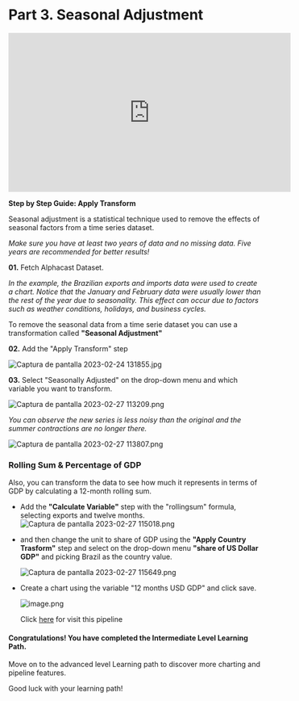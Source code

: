 # Part 3. Seasonal Adjustment

<iframe width="560" height="315" src="https://www.youtube.com/embed/g_y0bJ0tCe4" title="YouTube video player" frameborder="0" allow="accelerometer; autoplay; clipboard-write; encrypted-media; gyroscope; picture-in-picture; web-share" allowfullscreen></iframe>

**Step by Step Guide: Apply Transform**

Seasonal adjustment is a statistical technique used to remove the effects of seasonal factors from a time series dataset. 

*Make sure you have at least two years of data and no missing data. Five years are recommended for better results!*

**01.** Fetch Alphacast Dataset. 

*In the example, the Brazilian exports and imports data were used to create a chart. Notice that the January and February data were usually lower than the rest of the year due to seasonality. This effect can occur due to factors such as weather conditions, holidays, and business cycles.*

To remove the seasonal data from a time serie dataset you can use a transformation called **"Seasonal Adjustment"**

**02.** Add the "Apply Transform" step

![Captura de pantalla 2023-02-24 131855.jpg](https://alphacast-images.s3.us-west-2.amazonaws.com/next-s3-uploads/3f83ed68-0c0a-4550-bc4a-510c21482a93/Captura-de-pantalla-2023-02-24-131855.jpg)

**03.** Select "Seasonally Adjusted" on the drop-down menu and which variable you want to transform.

![Captura de pantalla 2023-02-27 113209.png](https://alphacast-images.s3.us-west-2.amazonaws.com/next-s3-uploads/06bd80a2-3d01-49fb-b38c-4964871f5b1c/Captura-de-pantalla-2023-02-27-113209.png)


*You can observe the new series is less noisy than the original and the summer contractions are no longer there.*

   ![Captura de pantalla 2023-02-27 113807.png](https://alphacast-images.s3.us-west-2.amazonaws.com/next-s3-uploads/1e9dae68-072d-4ffa-b393-b8116bb7f764/Captura-de-pantalla-2023-02-27-113807.png)

### Rolling Sum & Percentage of GDP

Also, you can transform the data to see how much it represents in terms of GDP by calculating a 12-month rolling sum.

- Add the **"Calculate Variable"** step with the "rollingsum" formula, selecting exports and twelve months.
![Captura de pantalla 2023-02-27 115018.png](https://alphacast-images.s3.us-west-2.amazonaws.com/next-s3-uploads/c8ea707b-b6d0-45aa-86e2-02ba35614f6e/Captura-de-pantalla-2023-02-27-115018.png)

- and then change the unit to share of GDP using the **"Apply Country Trasform"** step and select on the drop-down menu **"share of US Dollar GDP"** and picking Brazil as the country value.
  
  ![Captura de pantalla 2023-02-27 115649.png](https://alphacast-images.s3.us-west-2.amazonaws.com/next-s3-uploads/32ff1d0a-b8f2-498a-b46b-412161f43c29/Captura-de-pantalla-2023-02-27-115649.png)

- Create a chart using the variable "12 months USD GDP" and click save.

  ![image.png](https://alphacast-images.s3.us-west-2.amazonaws.com/next-s3-uploads/b4e0fd78-e5af-4ba5-9838-8070f9fd934a/image.png)
  
    Click [here](https://www.alphacast.io/pipelines/2023-2-24-jRQwEY/edit?step=1677509902744) for visit this pipeline

#### Congratulations! You have completed the Intermediate Level Learning Path.

Move on to the advanced level Learning path to discover more charting and pipeline features.

Good luck with your learning path!

